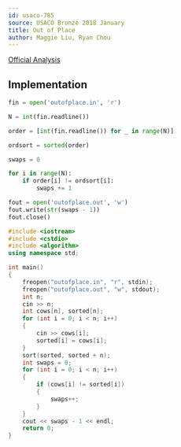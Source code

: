 ```yaml
---
id: usaco-785
source: USACO Bronze 2018 January
title: Out of Place
author: Maggie Liu, Ryan Chou
---
```


[Official Analysis](http://www.usaco.org/current/data/sol_outofplace_bronze_jan18.html)


## Implementation

<LanguageSection>

<PySection>
	
```py
fin = open('outofplace.in', 'r')

N = int(fin.readline())

order = [int(fin.readline()) for _ in range(N)]

ordsort = sorted(order)

swaps = 0

for i in range(N):
	if order[i] != ordsort[i]:
		swaps += 1

fout = open('outofplace.out', 'w')
fout.write(str(swaps - 1))
fout.close()	
```	
	
</PySection>
<CPPSection>


```cpp
#include <iostream>
#include <cstdio>
#include <algorithm>
using namespace std;

int main()
{
	freopen("outofplace.in", "r", stdin);
	freopen("outofplace.out", "w", stdout);
	int n;
	cin >> n;
	int cows[n], sorted[n];
	for (int i = 0; i < n; i++)
	{
		cin >> cows[i];
		sorted[i] = cows[i];
	}
	sort(sorted, sorted + n);
	int swaps = 0;
	for (int i = 0; i < n; i++)
	{
		if (cows[i] != sorted[i])
		{
			swaps++;
		}
	}
	cout << swaps - 1 << endl;
	return 0;
}
```

</CPPSection>

</LanguageSection>
